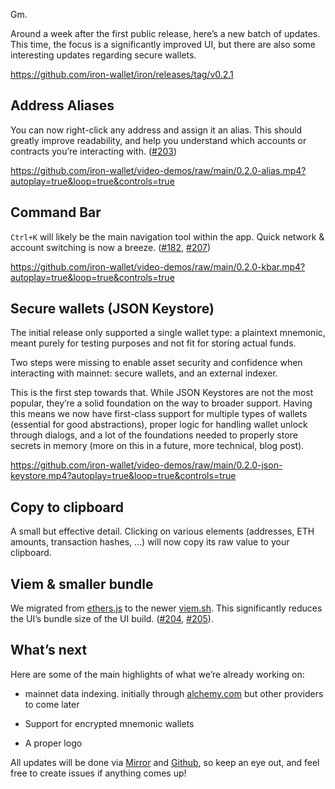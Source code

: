 Gm.

Around a week after the first public release, here’s a new batch of updates. This time, the focus is a significantly improved UI, but there are also some interesting updates regarding secure wallets.

<https://github.com/iron-wallet/iron/releases/tag/v0.2.1>

## Address Aliases

You can now right-click any address and assign it an alias. This should greatly improve readability, and help you understand which accounts or contracts you’re interacting with. ([\#203](#203))

<https://github.com/iron-wallet/video-demos/raw/main/0.2.0-alias.mp4?autoplay=true&loop=true&controls=true>

## Command Bar

`Ctrl+K` will likely be the main navigation tool within the app. Quick network & account switching is now a breeze. ([\#182](https://github.com/iron-wallet/iron/pull/182), [\#207](https://github.com/iron-wallet/iron/pull/207))

<https://github.com/iron-wallet/video-demos/raw/main/0.2.0-kbar.mp4?autoplay=true&loop=true&controls=true>

## Secure wallets (JSON Keystore)

The initial release only supported a single wallet type: a plaintext mnemonic, meant purely for testing purposes and not fit for storing actual funds.

Two steps were missing to enable asset security and confidence when interacting with mainnet: secure wallets, and an external indexer.

This is the first step towards that. While JSON Keystores are not the most popular, they’re a solid foundation on the way to broader support. Having this means we now have first-class support for multiple types of wallets (essential for good abstractions), proper logic for handling wallet unlock through dialogs, and a lot of the foundations needed to properly store secrets in memory (more on this in a future, more technical, blog post).

<https://github.com/iron-wallet/video-demos/raw/main/0.2.0-json-keystore.mp4?autoplay=true&loop=true&controls=true>

## Copy to clipboard

A small but effective detail. Clicking on various elements (addresses, ETH amounts, transaction hashes, …) will now copy its raw value to your clipboard.

## Viem & smaller bundle

We migrated from [ethers.js](https://docs.ethers.org/v5/) to the newer [viem.sh](https://viem.sh/). This significantly reduces the UI’s bundle size of the UI build. ([\#204](https://github.com/iron-wallet/iron/pull/204), [\#205](https://github.com/iron-wallet/iron/pull/205)).

## What’s next

Here are some of the main highlights of what we’re already working on:

* mainnet data indexing. initially through [alchemy.com](https://www.alchemy.com/) but other providers to come later

* Support for encrypted mnemonic wallets

* A proper logo

All updates will be done via [Mirror](https://mirror.xyz/iron-wallet.eth) and [Github](https://github.com/iron-wallet/iron), so keep an eye out, and feel free to create issues if anything comes up!